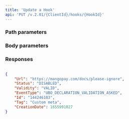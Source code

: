 ```yaml
---
title: 'Update a Hook'  
api: 'PUT /v.2.01/{ClientId}/hooks/{HookId}'  
---
```




### Path parameters  

<HookId />  

### Body parameters  

<Url />  

<Status1 />  

<Tag3 />  

### Responses  

<AccordionGroup><Accordion title="200">  

<UrlResponse />  

<Status7Response />  

<Validity1Response />  

<EventTypeResponse />  

<IdResponse />  

<Tag2Response />  

<CreationDateResponse /></Accordion></AccordionGroup>  

<ResponseExample>  

```json 200  

{
    "Url": "https://mangopay.com/docs/please-ignore",
    "Status": "DISABLED",
    "Validity": "VALID",
    "EventType": "UBO_DECLARATION_VALIDATION_ASKED",
    "Id": "144246103",
    "Tag": "Custom meta",
    "CreationDate": 1655991027
}  
 ```  

</ResponseExample>  

<RequestExample>  
    <RestUpdateHook />
    <PhpUpdateHook />
    <NodeUpdateHook />
    <RubyHookUpdate />
    <JavaUpdateHook />
    <UpdateHookPython />
</RequestExample>